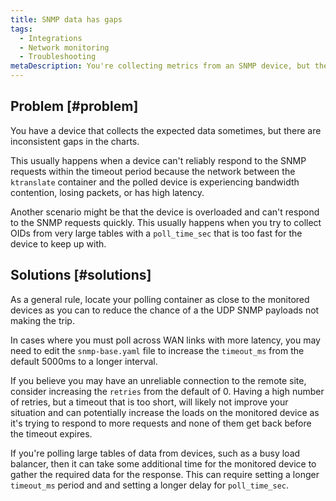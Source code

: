 ```yaml
---
title: SNMP data has gaps
tags:
  - Integrations
  - Network monitoring
  - Troubleshooting
metaDescription: You're collecting metrics from an SNMP device, but the data has inconsistent gaps.
---
```


## Problem [#problem]

You have a device that collects the expected data sometimes, but there are inconsistent gaps in the charts.

This usually happens when a device can't reliably respond to the SNMP requests within the timeout period because the network between the `ktranslate` container and the polled device is experiencing bandwidth contention, losing packets, or has high latency.  

Another scenario might be that the device is overloaded and can't respond to the SNMP requests quickly. This usually happens when you try to collect OIDs from very large tables with a `poll_time_sec` that is too fast for the device to keep up with. 

## Solutions [#solutions]

As a general rule, locate your polling container as close to the monitored devices as you can to reduce the chance of a the UDP SNMP payloads not making the trip.

In cases where you must poll across WAN links with more latency, you may need to edit the `snmp-base.yaml` file to increase the `timeout_ms` from the default 5000ms to a longer interval.

If you believe you may have an unreliable connection to the remote site, consider increasing the `retries` from the default of 0. Having a high number of retries, but a timeout that is too short, will likely not improve your situation and can potentially increase the loads on the monitored device as it's trying to respond to more requests and none of them get back before the timeout expires.

If you're polling large tables of data from devices, such as a busy load balancer, then it can take some additional time for the monitored device to gather the required data for the response. This can require setting a longer `timeout_ms` period and and setting a longer delay for `poll_time_sec`.
